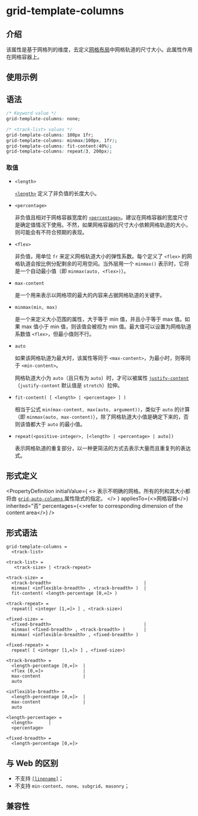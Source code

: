 # grid-template-columns

## 介绍

该属性是基于网格列的维度，去定义[网格布局](guide/ui/layout/grid-layout.mdx)中网格轨道的尺寸大小。此属性作用在网格容器上。

## 使用示例


<Go
  example="css-api"
  defaultFile="src/grid-template-columns/App.tsx"
  img="https://lf-lynx.tiktok-cdns.com/obj/lynx-artifacts-oss-sg/lynx-website/assets/doc/css/grid-template-columns.png"
  defaultEntryFile="dist/grid-template-columns.lynx.bundle"
  entry="src/grid-template-columns"
/>

## 语法

```css
/* Keyword value */
grid-template-columns: none;

/* <track-list> values */
grid-template-columns: 100px 1fr;
grid-template-columns: minmax(100px, 1fr);
grid-template-columns: fit-content(40%);
grid-template-columns: repeat(3, 200px);
```

### 取值

- `<length>`

  [`<length>`](api/css/data-type/length.mdx) 定义了非负值的长度大小。

- `<percentage>`

  非负值且相对于网格容器宽度的 [`<percentage>`](api/css/data-type/percentage.mdx)。建议在网格容器的宽度尺寸是确定值情况下使用。不然，如果网格容器的尺寸大小依赖网格轨道的大小，则可能会有不符合预期的表现。

- `<flex>`

  非负值，用单位 `fr` 来定义网格轨道大小的弹性系数。每个定义了 `<flex>` 的网格轨道会按比例分配剩余的可用空间。当外层用一个 `minmax()` 表示时，它将是一个自动最小值（即 `minmax(auto, <flex>)`）。

- `max-content`

  是一个用来表示以网格项的最大的内容来占据网格轨道的关键字。

- `minmax(min, max)`

  是一个来定义大小范围的属性，大于等于 min 值，并且小于等于 max 值。如果 max 值小于 min 值，则该值会被视为 min 值。最大值可以设置为网格轨道系数值 `<flex>`，但最小值则不行。

- `auto`

  如果该网格轨道为最大时，该属性等同于 `<max-content>`，为最小时，则等同于 `<min-content>`。

  网格轨道大小为 `auto`（且只有为 `auto`）时，才可以被属性 [`justify-content`](./justify-content.mdx)（`justify-content` 默认值是 `stretch`）拉伸。

- `fit-content( [ <length> | <percentage> ] )`

  相当于公式 `min(max-content, max(auto, argument))`，类似于 `auto` 的计算（即 `minmax(auto, max-content)`），除了网格轨道大小值是确定下来的，否则该值都大于 `auto` 的最小值。

- `repeat(<positive-integer>, [<length> | <percentage> | auto])`

  表示网格轨道的重复部分，以一种更简洁的方式去表示大量而且重复列的表达式。

## 形式定义


<PropertyDefinition
  initialValue={
    <>
      表示不明确的网格。所有的列和其大小都将由
      <a href="/api/css/properties/grid-auto-columns">
        <code>grid-auto-columns</code>
      </a>
      属性隐式的指定。
    </>
  }
  appliesTo={<>网格容器</>}
  inherited="否"
  percentages={<>refer to corresponding dimension of the content area</>}
/>

## 形式语法

```
grid-template-columns =
  <track-list>

<track-list> =
   <track-size> | <track-repeat>

<track-size> =
  <track-breadth>                                   |
  minmax( <inflexible-breadth> , <track-breadth> )  |
  fit-content( <length-percentage [0,∞]> )

<track-repeat> =
  repeat([ <integer [1,∞]> ] , <track-size>)

<fixed-size> =
  <fixed-breadth>                                   |
  minmax( <fixed-breadth> , <track-breadth> )       |
  minmax( <inflexible-breadth> , <fixed-breadth> )

<fixed-repeat> =
  repeat( [ <integer [1,∞]> ] , <fixed-size>)

<track-breadth> =
  <length-percentage [0,∞]>  |
  <flex [0,∞]>               |
  max-content                |
  auto

<inflexible-breadth> =
  <length-percentage [0,∞]>  |
  max-content                |
  auto

<length-percentage> =
  <length>      |
  <percentage>

<fixed-breadth> =
  <length-percentage [0,∞]>
```

## 与 Web 的区别

- 不支持 [`[linename]`](https://developer.mozilla.org/zh-CN/docs/Web/CSS/CSS_grid_layout/Grid_layout_using_named_grid_lines)；
- 不支持 `min-content`、`none`、`subgrid`、`masonry`；

## 兼容性


<LegacyCompatTable metadata="css/properties/grid-template-columns" />
